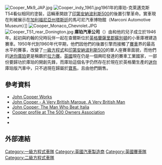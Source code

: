 {{noteTA
|G1=F1
}}
{{Former F1 team
| Logo          = [[Image:Cooper_Car_Company.png|Image:Cooper Car Company.png]] 
| Short_name    = 庫珀<br>Cooper 
| Long_name     = {{flagicon|UK}} 庫珀汽車公司
| Base          = {{flagicon|UK}}[[英格蘭|英格蘭]][[薩里郡|薩里郡]][[蘇別頓|蘇別頓]]
| Founders      = {{flagicon|UK}} {{link-en|查爾斯·庫珀 (汽車製造商)|Charles Cooper (motor manufacturer)|查爾斯·庫珀}}<br>{{flagicon|UK}} {{link-en|約翰·庫珀 (汽車製造商)|John Cooper (car maker)|約翰·庫珀}}
| Staff         = 
| Drivers       = {{flagicon|UK}} [[史特靈·莫斯|史特靈·莫斯]]<br/>{{flagicon|France}} [[莫里斯·唐蒂尼翁|莫里斯·唐蒂尼翁]]<br/>{{flagicon|Australia}} [[傑克·布拉漢姆|傑克·布拉漢姆]]<br/>{{flagicon|New Zealand}} [[布魯斯·麥克拉倫|布魯斯·麥克拉倫]]<br/>{{flagicon|UK}} [[約翰·蘇爾特斯|約翰·蘇爾特斯]]<br/>{{flagicon|Austria}} [[約亨·林特|約亨·林特]]<br/>{{flagicon|Mexico}} {{link-en|佩德羅··羅德里格斯 (賽車手)|Pedro Rodríguez (racing driver)|佩德羅··羅德里格斯}}
| Debut         = [[1950年摩納哥大獎賽|1950年摩納哥大獎賽]] 
| Races         = 129 
| Cons_champ    = 2 ({{f1|1959}}、{{f1|1960}}) 
| Drivers_champ = 2 ({{f1|1959}}、{{f1|1960}}) 
| Wins          = 16 
| Poles         = 11 
| Fastest_laps  = 14 
| Last race     = [[1969年摩納哥大獎賽|1969年摩納哥大獎賽]] 
}}

[[File:Cooper_Mk9_JAP.jpg|thumb]]
[[Image:Cooper_indy_1961.jpg|thumb]]1961年的庫珀-克萊邁克斯T54看似相同的塗裝，這輛車開啟了[[印第安納波利斯500|印第安納波利斯500]]的後置引擎革命。實車現在則被展示在[[加利福尼亞州|加利福尼亞州]][[塔斯廷_(加利福尼亞州)|塔斯廷]]的馬可尼汽車博物館（Marconi Automotive Museum）]]
[[Image:Cooper_Monaco_Chevrolet.JPG|thumb]]
[[Image:Cooper_T51_rear_Donington.jpg|thumb]]
'''庫珀汽車公司'''（{{lang-en|Cooper Car Company}}）由{{link-en|查爾斯·庫珀 (汽車製造商)|Charles Cooper (motor manufacturer)|查爾斯·庫珀}}和他的兒子{{link-en|約翰·庫珀 (汽車製造商)|John Cooper (car maker)|約翰·庫珀}}成立於1946年。起初與約翰的兒時玩伴{{link-en|埃里克·布蘭登|Eric Brandon}}一起在查爾斯位於[[英格蘭|英格蘭]][[薩里郡|薩里郡]][[蘇別頓|蘇別頓]]的小車庫裡建造賽車。1950年代到1960年代早期，他們因他們的後置引擎而接觸了[[賽車|賽車]]界的最高水平的賽事，改變了[[一級方程式|一級方程式]]和[[印第安納波利斯500|印第安納波利斯500]]的單人座賽車面貌，而他們的[[迷你|迷你庫珀]]更是稱霸於[[拉力賽|拉力賽]]。[[英國|英國]]現在仍是一個興旺發達的賽車工業國家，一部份要歸功於庫珀的開創先鋒，而庫珀這個名字仍然存在於現在於英格蘭生產的[[迷你|迷你]]庫珀版汽車中，只不過現在歸屬於[[寶馬|寶馬]]，且由他們銷售。

==參考資料==
{{Reflist}}
* [https://web.archive.org/web/20040304192348/http://www.johncooper.co.uk/ John Cooper Works]
* [https://web.archive.org/web/20111106181911/http://www.grandprix.com/ft/ftdt019.html John Cooper - A Very British Marque, A Very British Man]
* [http://www.atlasf1.com/2001/jan10/horton.html John Cooper: The Man Who Beat Italia] {{Wayback|url=http://www.atlasf1.com/2001/jan10/horton.html |date=20180930085634 }}
* [https://web.archive.org/web/20121103110458/http://www.500race.org/Marques/Cooper.htm Cooper profile at The 500 Owners Association]
* {{cite book |last=Cooper |first1=John |title=《The Grand Prix Carpetbaggers: The Autobiography of John Cooper》 |publisher=Doubleday & Company, Inc |year=1977 |isbn=978-0385030816}}
* {{cite book |last=Nye |first1=Doug |title=《Cooper Cars》 |publisher=Osprey Publishing |date=November 1983 |isbn=978-0850454888 }}

==外部連結==
{{commons category|Cooper Car Company}}

{{s-start}}
{{s-sports}}
{{succession box|title=[[一級方程式世界車隊冠軍列表|一級方程式世界車隊冠軍]] |before={{link-en|范沃爾車隊|Vanwall|范沃爾}}|after=[[法拉利車隊|法拉利]]|years={{f1|1959}}－{{f1|1960}}}}
{{s-end}}

[[Category:一級方程式車隊|Category:一級方程式車隊]]
[[Category:英國汽車製造商|Category:英國汽車製造商]]
[[Category:英國賽車隊|Category:英國賽車隊]]
[[Category:二級方程式車隊|Category:二級方程式車隊]]